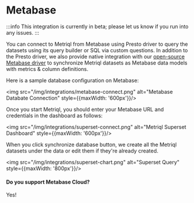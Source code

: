 # Metabase

:::info
This integration is currently in beta; please let us know if you run into any issues.
:::

<YoutubeVideo id="mfPJHB-BRVk" />

You can connect to Metriql from Metabase using Presto driver to query the datasets using its query builder or SQL via custom questions. In addition to the Presto driver, we also provide native integration with our [open-source Metabase driver](https://github.com/metriql/metriql-metabase) to synchronize Metriql datasets as Metabase data models with metrics & column definitions.

Here is a sample database configuration on Metabase:

<img src="/img/integrations/metabase-connect.png" alt="Metabase Databate Connection" style={{maxWidth: '600px'}}/>


Once you start Metriql, you should enter your Metabase URL and credentials in the dashboard as follows:

<img src="/img/integrations/superset-connect.png" alt="Metriql Superset Dashboard" style={{maxWidth: '600px'}}/>

When you click synchronize database button, we create all the Metriql datasets under the data or edit them if they're already created.

<img src="/img/integrations/superset-chart.png" alt="Superset Query" style={{maxWidth: '800px'}}/>

#### Do you support Metabase Cloud?

Yes!